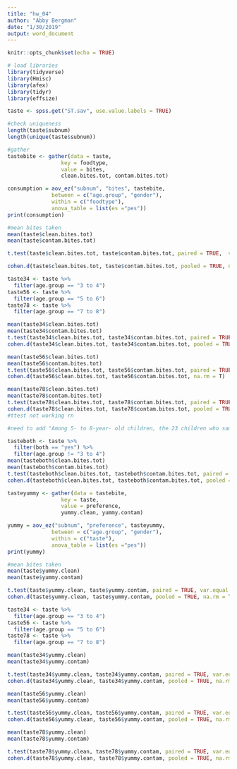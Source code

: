 ```yaml
---
title: "hw_04"
author: "Abby Bergman"
date: "1/30/2019"
output: word_document
---
```


```r
knitr::opts_chunk$set(echo = TRUE)
```

```r
# load libraries
library(tidyverse)
library(Hmisc)
library(afex)  
library(tidyr)
library(effsize)

taste <- spss.get("ST.sav", use.value.labels = TRUE)
```

```r
#check uniqueness
length(taste$subnum)
length(unique(taste$subnum))

#gather
tastebite <- gather(data = taste,
                 key = foodtype,
                 value = bites,
                 clean.bites.tot, contam.bites.tot)

consumption = aov_ez("subnum", "bites", tastebite,
              between = c("age.group", "gender"),
              within = c("foodtype"),
              anova_table = list(es ="pes"))
print(consumption)
```

```r
#mean bites taken
mean(taste$clean.bites.tot)
mean(taste$contam.bites.tot)

t.test(taste$clean.bites.tot, taste$contam.bites.tot, paired = TRUE,  var.equal = TRUE)

cohen.d(taste$clean.bites.tot, taste$contam.bites.tot, pooled = TRUE, na.rm = T)

taste34 <- taste %>%
  filter(age.group == "3 to 4")
taste56 <- taste %>%
  filter(age.group == "5 to 6")
taste78 <- taste %>%
  filter(age.group == "7 to 8")

mean(taste34$clean.bites.tot)
mean(taste34$contam.bites.tot)
t.test(taste34$clean.bites.tot, taste34$contam.bites.tot, paired = TRUE,  var.equal = TRUE)
cohen.d(taste34$clean.bites.tot, taste34$contam.bites.tot, pooled = TRUE, na.rm = T)

mean(taste56$clean.bites.tot)
mean(taste56$contam.bites.tot)
t.test(taste56$clean.bites.tot, taste56$contam.bites.tot, paired = TRUE, var.equal = TRUE)
cohen.d(taste56$clean.bites.tot, taste56$contam.bites.tot, na.rm = T)

mean(taste78$clean.bites.tot)
mean(taste78$contam.bites.tot)
t.test(taste78$clean.bites.tot, taste78$contam.bites.tot, paired = TRUE, var.equal = TRUE)
cohen.d(taste78$clean.bites.tot, taste78$contam.bites.tot, pooled = TRUE, na.rm = T)
#ttest not working rn
```

```r
#need to add "Among 5- to 8-year- old children, the 23 children who sampled both foods ate more clean food than contaminated food (Mclean = 4.26 bites, Mcontam = 2.91 bites), t(22) = 2.47, p = .02, d = 0.52."

tasteboth <- taste %>%
  filter(both == "yes") %>%
  filter(age.group != "3 to 4")
mean(tasteboth$clean.bites.tot)
mean(tasteboth$contam.bites.tot)
t.test(tasteboth$clean.bites.tot, tasteboth$contam.bites.tot, paired = TRUE, var.equal = TRUE)
cohen.d(tasteboth$clean.bites.tot, tasteboth$contam.bites.tot, pooled = TRUE, na.rm = T)
```


```r

tasteyummy <- gather(data = tastebite,
                 key = taste,
                 value = preference,
                 yummy.clean, yummy.contam) 

yummy = aov_ez("subnum", "preference", tasteyummy,
              between = c("age.group", "gender"),
              within = c("taste"),
              anova_table = list(es ="pes"))
print(yummy)
```

```r

#mean bites taken
mean(taste$yummy.clean)
mean(taste$yummy.contam)

t.test(taste$yummy.clean, taste$yummy.contam, paired = TRUE, var.equal = TRUE)
cohen.d(taste$yummy.clean, taste$yummy.contam, pooled = TRUE, na.rm = T)

taste34 <- taste %>%
  filter(age.group == "3 to 4")
taste56 <- taste %>%
  filter(age.group == "5 to 6")
taste78 <- taste %>%
  filter(age.group == "7 to 8")

mean(taste34$yummy.clean)
mean(taste34$yummy.contam)

t.test(taste34$yummy.clean, taste34$yummy.contam, paired = TRUE, var.equal = TRUE)
cohen.d(taste34$yummy.clean, taste34$yummy.contam, pooled = TRUE, na.rm = T)

mean(taste56$yummy.clean)
mean(taste56$yummy.contam)

t.test(taste56$yummy.clean, taste56$yummy.contam, paired = TRUE, var.equal = TRUE)
cohen.d(taste56$yummy.clean, taste56$yummy.contam, pooled = TRUE, na.rm = T)

mean(taste78$yummy.clean)
mean(taste78$yummy.contam)

t.test(taste78$yummy.clean, taste78$yummy.contam, paired = TRUE, var.equal = TRUE)
cohen.d(taste78$yummy.clean, taste78$yummy.contam, pooled = TRUE, na.rm = T)
```



